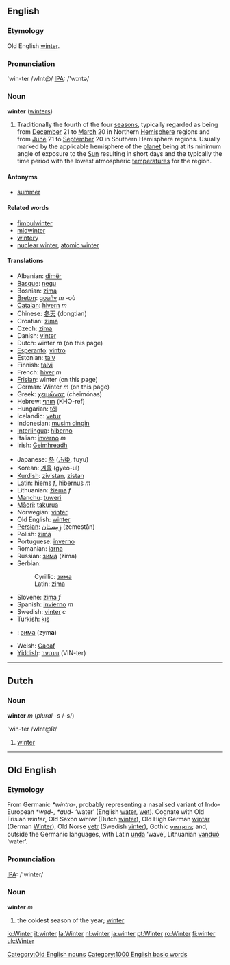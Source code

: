 ==English==

{{rank|fortune|glass|silver|961|winter|expect|nation|legal}}

===Etymology===
Old English [[winter#Old English|winter]].

===Pronunciation===
'win-ter /wInt@/
[[IPA]]: /'wɪntə/

===Noun===
'''winter''' ([[winters]])

#Traditionally the fourth of the four [[season]]s, typically regarded as being from [[December]] 21 to [[March]] 20 in Northern [[Hemisphere]] regions and from [[June]] 21 to [[September]] 20 in Southern Hemisphere regions. Usually marked by the applicable hemisphere of the [[planet]] being at its minimum angle of exposure to the [[Sun]] resulting in short days and the typically the time period with the lowest atmospheric [[temperature]]s for the region.

====Antonyms====
*[[summer]]

====Related words====

* [[fimbulwinter]]
* [[midwinter]]
* [[wintery]]
* [[nuclear winter]], [[atomic winter]] <!-- "nuclear winter" is 1000 times more used in the literature (cf. also Google, especially when you filter out all duplicate results about the song "atomic winter") -->

====Translations====
{{top}}
*Albanian: [[dimër]]
*[[Basque]]: [[negu]]
*Bosnian: [[zima#Bosnian|zima]] {{f}}
*[[Breton]]: [[goañv]] ''m'' -où
*[[Catalan]]: [[hivern]] ''m''
*Chinese: [[冬天]] (dongtian)
*Croatian: [[zima]]
*Czech: [[zima]]
*Danish: [[vinter]]
*Dutch: winter ''m'' (on this page)
*[[Esperanto]]: [[vintro]]
*Estonian: [[talv]]
*Finnish: [[talvi]]
*French: [[hiver]] ''m''
*[[Frisian]]: winter (on this page)
*German: Winter ''m'' (on this page)
*Greek: [[χειμώνας]] (cheimónas)
*Hebrew: [[חורף]] (KHO-ref)
*Hungarian: [[tél]]
*Icelandic: [[vetur]]
*Indonesian: [[musim dingin]]
*[[Interlingua]]: [[hiberno]]
*Italian: [[inverno]] ''m''
*Irish: [[Geimhreadh]]
{{mid}}
*Japanese: [[冬]] ([[ふゆ]], fuyu)
*Korean: [[겨울]] (gyeo-ul)
*[[Kurdish]]: [[zivistan]], [[zistan]]
*Latin: [[hiems]] ''f'', [[hibernus]] ''m''
*Lithuanian: [[žiema]] ''f''
*[[Manchu]]: [[tuweri]]
*[[Māori]]: [[takurua]]
*Norwegian: [[vinter]]
*Old English: [[winter#Old English|winter]]
*[[Persian]]: [[زِمِستان]] (zemestān)
*Polish: [[zima]]
*Portuguese: [[inverno]]
*Romanian: [[iarna]]
*Russian: [[зима]] (zima)
*Serbian:
*:Cyrillic: [[зима#Serbian|зима]] {{f}}
*:Latin: [[zima#Serbian|zima]] {{f}}
*Slovene: [[zima]] ''f''
*Spanish: [[invierno]] ''m''
*Swedish: [[vinter]] ''c''
*Turkish: [[kış]]
*{{uk}}: [[зима]] (zym'''a''') {{f}}
*Welsh: [[Gaeaf]]
*[[Yiddish]]: [[װינטער]] (VIN-ter)
{{bottom}}

----

== Dutch ==
===Noun===
'''winter''' ''m'' (''plural'' -s /-s/)

'win-ter /wInt@R/

# [[winter]]

----


==Old English==
===Etymology===
From Germanic ''*wintra-'', probably representing a nasalised variant of Indo-European ''*wed-, *aud-'' ‘water’ (English [[water]], [[wet]]).  Cognate with Old Frisian ''winter'', Old Saxon ''winter'' (Dutch [[winter#Dutch|winter]]), Old High German [[wintar]] (German [[Winter]]), Old Norse [[vetr]] (Swedish [[vinter]]), Gothic [[𐍅𐌹𐌽𐍄𐍂𐌿𐍃]]; and, outside the Germanic languages, with Latin [[unda]] ‘wave’, Lithuanian [[vanduo|vanduõ]] ‘water’.

===Pronunciation===
[[IPA]]: /'winter/

===Noun===
'''winter''' ''m''
# the coldest season of the year; [[winter#English|winter]]

[[Category:Old English nouns]]

[[Category:1000 English basic words]]

[[io:Winter]]
[[it:winter]]
[[la:Winter]]
[[nl:winter]]
[[ja:winter]]
[[pt:Winter]]
[[ro:Winter]]
[[fi:winter]]
[[uk:Winter]]